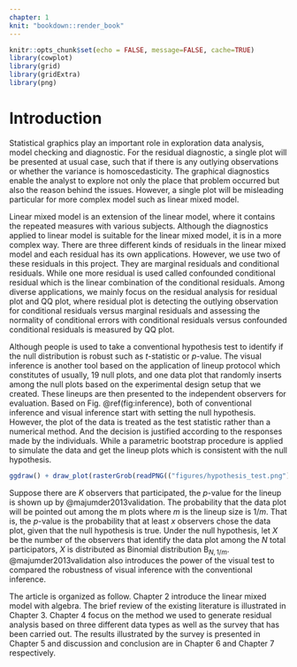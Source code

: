 ```yaml
---
chapter: 1
knit: "bookdown::render_book"
---
```

```r
knitr::opts_chunk$set(echo = FALSE, message=FALSE, cache=TRUE)
library(cowplot)
library(grid)
library(gridExtra)
library(png)
```

# Introduction {#ch:intro}

Statistical graphics play an important role in exploration data analysis, model checking and diagnostic. For the residual diagnostic, a single plot will be presented at usual case, such that if there is any outlying observations or whether the variance is homoscedasticity. The graphical diagnostics enable the analyst to explore not only the place that problem occurred but also the reason behind the issues. However, a single plot will be misleading particular for more complex model such as linear mixed model.

Linear mixed model is an extension of the linear model, where it contains the repeated measures with various subjects. Although the diagnostics applied to linear model is suitable for the linear mixed model, it is in a more complex way. There are three different kinds of residuals in the linear mixed model and each residual has its own applications. However, we use two of these residuals in this project. They are marginal residuals and conditional residuals. While one more residual is used called confounded conditional residual which is the linear combination of the conditional residuals. Among diverse applications, we mainly focus on the residual analysis for residual plot and QQ plot, where residual plot is detecting the outlying observation for conditional residuals versus marginal residuals and assessing the normality of conditional errors with conditional residuals versus confounded conditional residuals is measured by QQ plot.

Although people is used to take a conventional hypothesis test to identify if the null distribution is robust such as $t$-statistic or $p$-value. The visual inference is another tool based on the application of lineup protocol which constitutes of usually, 19 null plots, and one data plot that randomly inserts among the null plots based on the experimental design setup that we created. These lineups are then presented to the independent observers for evaluation. Based on Fig. \@ref(fig:inference), both of conventional inference and visual inference start with setting the null hypothesis. However, the plot of the data is treated as the test statistic rather than a numerical method. And the decision is justified according to the responses made by the individuals. While a parametric bootstrap procedure is applied to simulate the data and get the lineup plots which is consistent with the null hypothesis. 

```r
ggdraw() + draw_plot(rasterGrob(readPNG(("figures/hypothesis_test.png"))))
```

Suppose there are $K$ observers that participated, the $p$-value for the lineup is shown up by @majumder2013validation. The probability that the data plot will be pointed out among the m plots where $m$ is the lineup size is $1/m$. That is, the $p$-value is the probability that at least $x$ observers chose the data plot, given that the null hypothesis is true. Under the null hypothesis, let $X$ be the number of the observers that identify the data plot among the $N$ total participators, $X$ is distributed as Binomial distribution $\text{B}_{N, 1/m}$. @majumder2013validation also introduces the power of the visual test to compared the robustness of visual inference with the conventional inference.

The article is organized as follow. Chapter 2 introduce the linear mixed model with algebra. The brief review of the existing literature is illustrated in Chapter 3. Chapter 4 focus on the method we used to generate residual analysis based on three different data types as well as the survey that has been carried out. The results illustrated by the survey is presented in Chapter 5 and discussion and conclusion are in Chapter 6 and Chapter 7 respectively.

<!--This is where you introduce the main ideas of your thesis, and an overview of the context and background.
Later chapters should be divided into coherent pieces describing your analysis. The final chapter should provide some concluding remarks, discussion, ideas for future research, and so on. Appendixes can contain additional material that don't fit into any chapters, but that you want to put on record. For example, additional tables, output, etc.-->
